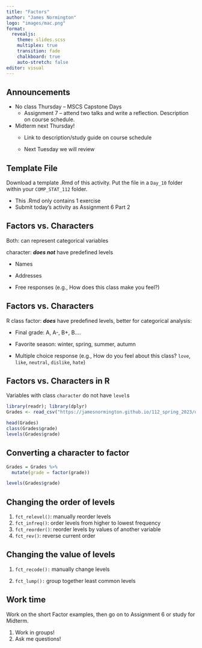 ```yaml
---
title: "Factors"
author: "James Normington"
logo: "images/mac.png"
format: 
  revealjs:
    theme: slides.scss
    multiplex: true
    transition: fade
    chalkboard: true
    auto-stretch: false
editor: visual
---
```


##  {.unnumbered .smaller}

## Announcements {.unnumbered .smaller}

-   No class Thursday -- MSCS Capstone Days
    -   Assignment 7 -- attend two talks and write a reflection. Description on course schedule.
-   Midterm next Thursday!
    -   Link to description/study guide on course schedule

    -   Next Tuesday we will review

## Template File {.unnumbered}

Download a template .Rmd of this activity. Put the file in a `Day_10` folder within your `COMP_STAT_112` folder.

-   This .Rmd only contains 1 exercise
-   Submit today's activity as Assignment 6 Part 2

## Factors vs. Characters {.unnumbered}

Both: can represent categorical variables

character: ***does not*** have predefined levels

-   Names

-   Addresses

-   Free responses (e.g., How does this class make you feel?)

## Factors vs. Characters {.unnumbered}

R class factor: ***does*** have predefined levels, better for categorical analysis:

-   Final grade: A, A-, B+, B....

-   Favorite season: winter, spring, summer, autumn

-   Multiple choice response (e.g., How do you feel about this class? `love`, `like`, `neutral`, `dislike`, `hate`)

## Factors vs. Characters in R {.unnumbered}

Variables with class `character` do not have `level`s

```r
library(readr); library(dplyr)
Grades <- read_csv("https://jamesnormington.github.io/112_spring_2023/data/grades.csv")

head(Grades)
class(Grades$grade)
levels(Grades$grade)

```

## Converting a character to factor {.unnumbered}

```r
Grades = Grades %>%
  mutate(grade = factor(grade))

levels(Grades$grade)
```

## Changing the order of levels {.unnumbered}

1.  `fct_relevel()`: manually reorder levels
2.  `fct_infreq()`: order levels from higher to lowest frequency
3.  `fct_reorder()`: reorder levels by values of another variable
4.  `fct_rev()`: reverse current order

## Changing the value of levels {.unnumbered}

1.  `fct_recode():` manually change levels

2.  `fct_lump():` group together least common levels

## Work time {.unnumbered}

Work on the short Factor examples, then go on to Assignment 6 or study for Midterm.

1.  Work in groups!
2.  Ask me questions!
